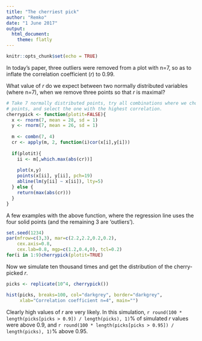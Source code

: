 ```yaml
---
title: "The cherriest pick"
author: "Remko"
date: "1 June 2017"
output: 
  html_document:
    theme: flatly
---
```


```r
knitr::opts_chunk$set(echo = TRUE)
```

In today's paper, three outliers were removed from a plot with n=7, so as to inflate the correlation coefficient (*r*) to 0.99. 

What value of *r* do we expect between two normally distributed variables (where n=7), when we remove three points so that *r* is maximal?

```r
# Take 7 normally distributed points, try all combinations where we choose 4
# points, and select the one with the highest correlation.
cherrypick <- function(plotit=FALSE){
  x <- rnorm(7, mean = 28, sd = 1)
  y <- rnorm(7, mean = 26, sd = 1)
  
  m <- combn(7, 4)
  cr <- apply(m, 2, function(i)cor(x[i],y[i]))
  
  if(plotit){ 
    ii <- m[,which.max(abs(cr))]
    
    plot(x,y)
    points(x[ii], y[ii], pch=19)
    abline(lm(y[ii] ~ x[ii]), lty=5)
  } else {
    return(max(abs(cr)))
  }
}
```

A few examples with the above function, where the regression line uses the four solid points (and the remaining 3 are 'outliers').

```r
set.seed(1234)
par(mfrow=c(3,3), mar=c(2.2,2.2,0.2,0.2), 
    cex.axis=0.8,
    cex.lab=0.8, mgp=c(1.2,0.4,0), tcl=0.2)
for(i in 1:9)cherrypick(plotit=TRUE)
```


Now we simulate ten thousand times and get the distribution of the cherry-picked *r*.

```r
picks <- replicate(10^4, cherrypick())

hist(picks, breaks=100, col="darkgrey", border="darkgrey",
     xlab="Correlation coefficient n=4", main="")
```

Clearly high values of *r* are very likely. In this simulation, `r round(100 * length(picks[picks > 0.9]) / length(picks), 1)`% of simulated *r* values were above 0.9, and `r round(100 * length(picks[picks > 0.95]) / length(picks), 1)`% above 0.95.

